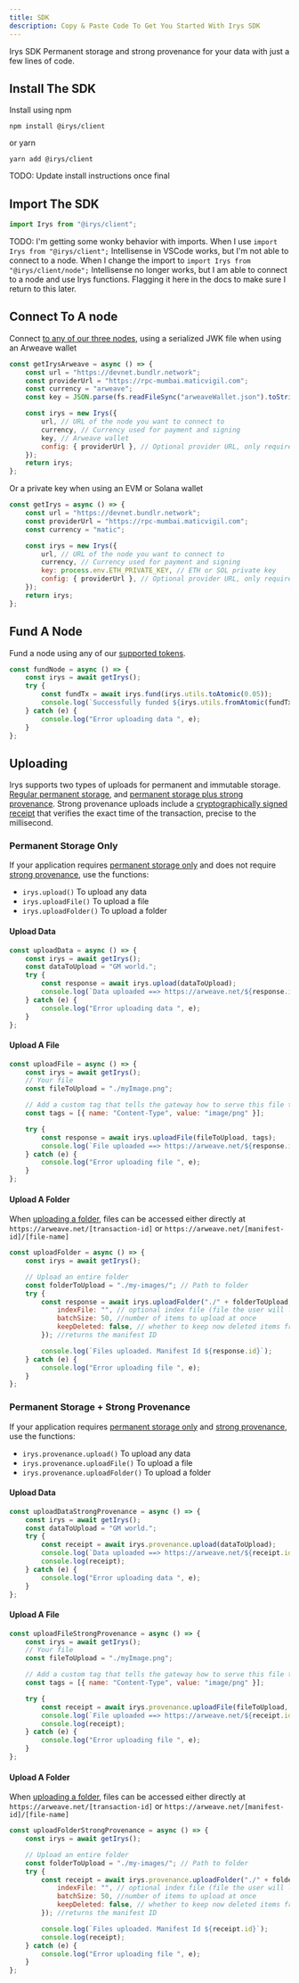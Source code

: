 ```yaml
---
title: SDK
description: Copy & Paste Code To Get You Started With Irys SDK
---
```



<div className="mt-7">
	<Heading level={1} className="">
		Irys SDK
	</Heading>
	Permanent storage and strong provenance for your data with just a few lines of code.
</div>

## Install The SDK

Install using npm

```console
npm install @irys/client
```

or yarn

```console
yarn add @irys/client
```

TODO: Update install instructions once final

## Import The SDK

```js
import Irys from "@irys/client";
```

TODO: I'm getting some wonky behavior with imports. When I use `import Irys from "@irys/client";` Intellisense in VSCode works, but I'm not able to connect to a node. When I change the import to `import Irys from "@irys/client/node";` Intellisense no longer works, but I am able to connect to a node and use Irys functions. Flagging it here in the docs to make sure I return to this later.

## Connect To A node

Connect [to any of our three nodes](/developer-docs/nodes), using a serialized JWK file when using an Arweave wallet

```js
const getIrysArweave = async () => {
	const url = "https://devnet.bundlr.network";
	const providerUrl = "https://rpc-mumbai.maticvigil.com";
	const currency = "arweave";
	const key = JSON.parse(fs.readFileSync("arweaveWallet.json").toString());

	const irys = new Irys({
		url, // URL of the node you want to connect to
		currency, // Currency used for payment and signing
		key, // Arweave wallet
		config: { providerUrl }, // Optional provider URL, only required when using Devnet
	});
	return irys;
};
```

Or a private key when using an EVM or Solana wallet

```js
const getIrys = async () => {
	const url = "https://devnet.bundlr.network";
	const providerUrl = "https://rpc-mumbai.maticvigil.com";
	const currency = "matic";

	const irys = new Irys({
		url, // URL of the node you want to connect to
		currency, // Currency used for payment and signing
		key: process.env.ETH_PRIVATE_KEY, // ETH or SOL private key
		config: { providerUrl }, // Optional provider URL, only required when using Devnet
	});
	return irys;
};
```

## Fund A Node

Fund a node using any of our [supported tokens](/overview/supported-tokens).

```js
const fundNode = async () => {
	const irys = await getIrys();
	try {
		const fundTx = await irys.fund(irys.utils.toAtomic(0.05));
		console.log(`Successfully funded ${irys.utils.fromAtomic(fundTx.quantity)} ${irys.currency}`);
	} catch (e) {
		console.log("Error uploading data ", e);
	}
};
```

## Uploading

Irys supports two types of uploads for permanent and immutable storage. [Regular permanent storage](/developer-docs/irys-sdk#permanent-storage-only), and [permanent storage plus strong provenance](/developer-docs/irys-sdk#permanent-storage--strong-provenance). Strong provenance uploads include a [cryptographically signed receipt](/learn/receipts) that verifies the exact time of the transaction, precise to the millisecond.

### Permanent Storage Only

If your application requires [permanent storage only](/learn/permanent-storage) and does not require [strong provenance](/learn/strong-provenance), use the functions:

-   `irys.upload()` To upload any data
-   `irys.uploadFile()` To upload a file
-   `irys.uploadFolder()` To upload a folder

#### Upload Data

```js
const uploadData = async () => {
	const irys = await getIrys();
	const dataToUpload = "GM world.";
	try {
		const response = await irys.upload(dataToUpload);
		console.log(`Data uploaded ==> https://arweave.net/${response.id}`);
	} catch (e) {
		console.log("Error uploading data ", e);
	}
};
```

#### Upload A File

```js
const uploadFile = async () => {
	const irys = await getIrys();
	// Your file
	const fileToUpload = "./myImage.png";

	// Add a custom tag that tells the gateway how to serve this file to a browser
	const tags = [{ name: "Content-Type", value: "image/png" }];

	try {
		const response = await irys.uploadFile(fileToUpload, tags);
		console.log(`File uploaded ==> https://arweave.net/${response.id}`);
	} catch (e) {
		console.log("Error uploading file ", e);
	}
};
```

#### Upload A Folder

When [uploading a folder](/developer-docs/irys-sdk/api/uploadFolder), files can be accessed either directly at `https://arweave.net/[transaction-id]` or `https://arweave.net/[manifest-id]/[file-name]`

```js
const uploadFolder = async () => {
	const irys = await getIrys();

	// Upload an entire folder
	const folderToUpload = "./my-images/"; // Path to folder
	try {
		const response = await irys.uploadFolder("./" + folderToUpload, {
			indexFile: "", // optional index file (file the user will load when accessing the manifest)
			batchSize: 50, //number of items to upload at once
			keepDeleted: false, // whether to keep now deleted items from previous uploads
		}); //returns the manifest ID

		console.log(`Files uploaded. Manifest Id ${response.id}`);
	} catch (e) {
		console.log("Error uploading file ", e);
	}
};
```

### Permanent Storage + Strong Provenance

If your application requires [permanent storage only](/learn/permanent-storage) and [strong provenance](/learn/strong-provenance), use the functions:

-   `irys.provenance.upload()` To upload any data
-   `irys.provenance.uploadFile()` To upload a file
-   `irys.provenance.uploadFolder()` To upload a folder

#### Upload Data

```js
const uploadDataStrongProvenance = async () => {
	const irys = await getIrys();
	const dataToUpload = "GM world.";
	try {
		const receipt = await irys.provenance.upload(dataToUpload);
		console.log(`Data uploaded ==> https://arweave.net/${receipt.id}`);
		console.log(receipt);
	} catch (e) {
		console.log("Error uploading data ", e);
	}
};
```

#### Upload A File

```js
const uploadFileStrongProvenance = async () => {
	const irys = await getIrys();
	// Your file
	const fileToUpload = "./myImage.png";

	// Add a custom tag that tells the gateway how to serve this file to a browser
	const tags = [{ name: "Content-Type", value: "image/png" }];

	try {
		const receipt = await irys.provenance.uploadFile(fileToUpload, tags);
		console.log(`File uploaded ==> https://arweave.net/${receipt.id}`);
		console.log(receipt);
	} catch (e) {
		console.log("Error uploading file ", e);
	}
};
```

#### Upload A Folder

When [uploading a folder](/developer-docs/irys-sdk/api/provenance-uploadFolder), files can be accessed either directly at `https://arweave.net/[transaction-id]` or `https://arweave.net/[manifest-id]/[file-name]`

```js
const uploadFolderStrongProvenance = async () => {
	const irys = await getIrys();

	// Upload an entire folder
	const folderToUpload = "./my-images/"; // Path to folder
	try {
		const receipt = await irys.provenance.uploadFolder("./" + folderToUpload, {
			indexFile: "", // optional index file (file the user will load when accessing the manifest)
			batchSize: 50, //number of items to upload at once
			keepDeleted: false, // whether to keep now deleted items from previous uploads
		}); //returns the manifest ID

		console.log(`Files uploaded. Manifest Id ${receipt.id}`);
		console.log(receipt);
	} catch (e) {
		console.log("Error uploading file ", e);
	}
};
```
